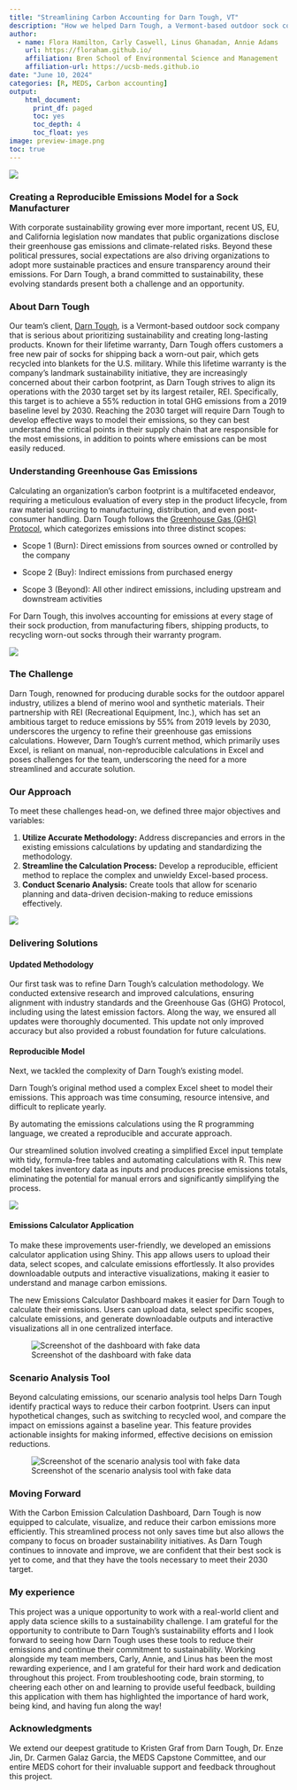 ```yaml
---
title: "Streamlining Carbon Accounting for Darn Tough, VT"
description: "How we helped Darn Tough, a Vermont-based outdoor sock company, streamline their carbon accounting process"
author: 
  - name: Flora Hamilton, Carly Caswell, Linus Ghanadan, Annie Adams
    url: https://floraham.github.io/
    affiliation: Bren School of Environmental Science and Management
    affiliation-url: https://ucsb-meds.github.io
date: "June 10, 2024"
categories: [R, MEDS, Carbon accounting]
output:
    html_document:
      print_df: paged
      toc: yes
      toc_depth: 4
      toc_float: yes
image: preview-image.png
toc: true
---
```



![](images/topbar-image.png)


### Creating a Reproducible Emissions Model for a Sock Manufacturer
With corporate sustainability growing ever more important, recent US, EU, and California legislation now mandates that public organizations disclose their greenhouse gas emissions and climate-related risks. Beyond these political pressures, social expectations are also driving organizations to adopt more sustainable practices and ensure transparency around their emissions. For Darn Tough, a brand committed to sustainability, these evolving standards present both a challenge and an opportunity.

### About Darn Tough 
Our team's client, [Darn Tough](https://darntough.com/), is a Vermont-based outdoor sock company that is serious about prioritizing sustainability and creating long-lasting products. Known for their lifetime warranty, Darn Tough offers customers a free new pair of socks for shipping back a worn-out pair, which gets recycled into blankets for the U.S. military. While this lifetime warranty is the company’s landmark sustainability initiative, they are increasingly concerned about their carbon footprint, as Darn Tough strives to align its operations with the 2030 target set by its largest retailer, REI. Specifically, this target is to achieve a 55% reduction in total GHG emissions from a 2019 baseline level by 2030. Reaching the 2030 target will require Darn Tough to develop effective ways to model their emissions, so they can best understand the critical points in their supply chain that are responsible for the most emissions, in addition to points where emissions can be most easily reduced.


### Understanding Greenhouse Gas Emissions
Calculating an organization's carbon footprint is a multifaceted endeavor, requiring a meticulous evaluation of every step in the product lifecycle, from raw material sourcing to manufacturing, distribution, and even post-consumer handling. Darn Tough follows the [Greenhouse Gas (GHG) Protocol](https://ghgprotocol.org/), which categorizes emissions into three distinct scopes:

* Scope 1 (Burn): Direct emissions from sources owned or controlled by the company

* Scope 2 (Buy): Indirect emissions from purchased energy

* Scope 3 (Beyond): All other indirect emissions, including upstream and downstream activities

For Darn Tough, this involves accounting for emissions at every stage of their sock production, from manufacturing fibers, shipping products, to recycling worn-out socks through their warranty program.

![](images/emission-calculations-image.png)

### The Challenge

Darn Tough, renowned for producing durable socks for the outdoor apparel industry, utilizes a blend of merino wool and synthetic materials. Their partnership with REI (Recreational Equipment, Inc.), which has set an ambitious target to reduce emissions by 55% from 2019 levels by 2030, underscores the urgency to refine their greenhouse gas emissions calculations. However, Darn Tough's current method, which primarily uses Excel, is reliant on manual, non-reproducible calculations in Excel and poses challenges for the team, underscoring the need for a more streamlined and accurate solution.



### Our Approach

To meet these challenges head-on, we defined three major objectives and variables:

1. **Utilize Accurate Methodology:** Address discrepancies and errors in the existing emissions calculations by updating and standardizing the methodology.
2. **Streamline the Calculation Process:** Develop a reproducible, efficient method to replace the complex and unwieldy Excel-based process.
3. **Conduct Scenario Analysis:** Create tools that allow for scenario planning and data-driven decision-making to reduce emissions effectively.

![](images/solution-image.png)

### Delivering Solutions

#### Updated Methodology

 
Our first task was to refine Darn Tough's calculation methodology. We conducted extensive research and improved calculations, ensuring alignment with industry standards and the Greenhouse Gas (GHG) Protocol, including using the latest emission factors. Along the way, we ensured all updates were thoroughly documented. This update not only improved accuracy but also provided a robust foundation for future calculations.


#### Reproducible Model

Next, we tackled the complexity of Darn Tough's existing model. 

Darn Tough's original method used a complex Excel sheet to model their emissions. This approach was time consuming, resource intensive, and difficult to replicate yearly. 

By automating the emissions calculations using the R programming language, we created a reproducible and accurate approach.

Our streamlined solution involved creating a simplified Excel input template with tidy, formula-free tables and automating calculations with R. This new model takes inventory data as inputs and produces precise emissions totals, eliminating the potential for manual errors and significantly simplifying the process.

![](images/updates-image.png)

#### Emissions Calculator Application

To make these improvements user-friendly, we developed an emissions calculator application using Shiny. This app allows users to upload their data, select scopes, and calculate emissions effortlessly. It also provides downloadable outputs and interactive visualizations, making it easier to understand and manage carbon emissions.

The new Emissions Calculator Dashboard makes it easier for Darn Tough to calculate their emissions. Users can upload data, select specific scopes, calculate emissions, and generate downloadable outputs and interactive visualizations all in one centralized interface. 

![Screenshot of the dashboard with fake data](images/dashboard-image.png)



### Scenario Analysis Tool

Beyond calculating emissions, our scenario analysis tool helps Darn Tough identify practical ways to reduce their carbon footprint. Users can input hypothetical changes, such as switching to recycled wool, and compare the impact on emissions against a baseline year. This feature provides actionable insights for making informed, effective decisions on emission reductions.

![Screenshot of the scenario analysis tool with fake data](images/scenario-analysis.png)

### Moving Forward

With the Carbon Emission Calculation Dashboard, Darn Tough is now equipped to calculate, visualize, and reduce their carbon emissions more efficiently. This streamlined process not only saves time but also allows the company to focus on broader sustainability initiatives. As Darn Tough continues to innovate and improve, we are confident that their best sock is yet to come, and that they have the tools necessary to meet their 2030 target. 

### My experience 
This project was a unique opportunity to work with a real-world client and apply data science skills to a sustainability challenge. I am grateful for the opportunity to contribute to Darn Tough's sustainability efforts and I look forward to seeing how Darn Tough uses these tools to reduce their emissions and continue their commitment to sustainability. Working alongside my team members, Carly, Annie, and Linus has been the most rewarding experience, and I am grateful for their hard work and dedication throughout this project. From troubleshooting code, brain storming, to cheering each other on and learning to provide useful feedback, building this application with them has highlighted the importance of hard work, being kind, and having fun along the way! 

### Acknowledgments
We extend our deepest gratitude to Kristen Graf from Darn Tough, Dr. Enze Jin, Dr. Carmen Galaz Garcia, the MEDS Capstone Committee, and our entire MEDS cohort for their invaluable support and feedback throughout this project.



